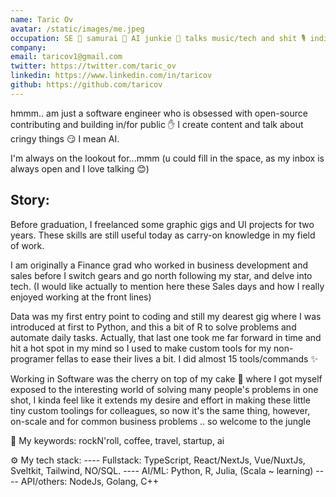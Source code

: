 ```yaml
---
name: Taric Ov
avatar: /static/images/me.jpeg
occupation: SE 📌 samurai 🥷 AI junkie 🤖 talks music/tech and shit 🎙 indie hacker 🎧 ship ideas 🎬 data science is my ex who i am still in love with 🔥 tweets AR/EN/FR
company: 
email: taricov1@gmail.com
twitter: https://twitter.com/taric_ov
linkedin: https://www.linkedin.com/in/taricov
github: https://github.com/taricov
---
```


hmmm.. am just a software engineer who is obsessed with open-source contributing and building in/for public ✋ I create content and talk about cringy things 😏 I mean AI.

I'm always on the lookout for...mmm (u could fill in the space, as my inbox is always open and I love talking 😊)

## Story:

Before graduation, I freelanced some graphic gigs and UI projects for two years. These skills are still useful today as carry-on knowledge in my field of work.

I am originally a Finance grad who worked in business development and sales before I switch gears and go north following my star, and delve into tech. (I would like actually to mention here these Sales days and how I really enjoyed working at the front lines)

Data was my first entry point to coding and still my dearest gig where I was introduced at first to Python, and this a bit of R to solve problems and automate daily tasks. Actually, that last one took me far forward in time and hit a hot spot in my mind so I used to make custom tools for my non-programer fellas to ease their lives a bit. I did almost 15 tools/commands ✨

Working in Software was the cherry on top of my cake 🥮 where I got myself exposed to the interesting world of solving many people's problems in one shot, I kinda feel like it extends my desire and effort in making these little tiny custom toolings for colleagues, so now it's the same thing, however, on-scale and for common business problems .. so welcome to the jungle 

🔑 My keywords: rockN'roll, coffee, travel, startup, ai

⚙️ My tech stack: 
---- Fullstack: TypeScript, React/NextJs, Vue/NuxtJs, Sveltkit, Tailwind, NO/SQL.
---- AI/ML: Python, R, Julia, (Scala ~ learning)
---- API/others:  NodeJs, Golang, C++